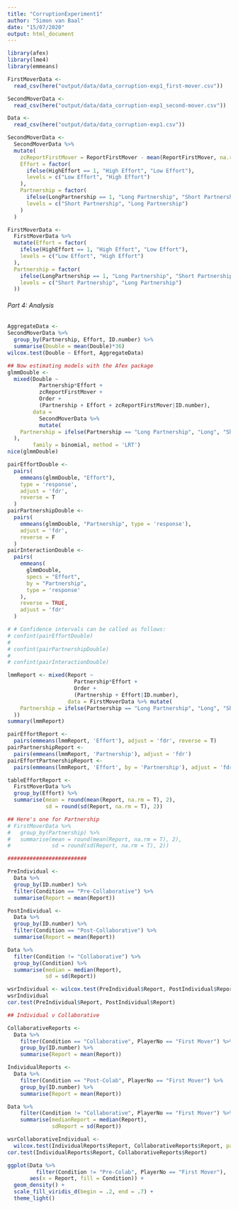 ```yaml
---
title: "CorruptionExperiment1"
author: "Simon van Baal"
date: "15/07/2020"
output: html_document
---
```


```r
library(afex)
library(lme4)
library(emmeans)
```

```r
FirstMoverData <-
  read_csv(here("output/data/data_corruption-exp1_first-mover.csv"))

SecondMoverData <- 
  read_csv(here("output/data/data_corruption-exp1_second-mover.csv"))

Data <-
  read_csv(here("output/data/data_corruption-exp1.csv"))

```

```r
SecondMoverData <-
  SecondMoverData %>%
  mutate(
    zcReportFirstMover = ReportFirstMover - mean(ReportFirstMover, na.rm = TRUE),
    Effort = factor(
      ifelse(HighEffort == 1, "High Effort", "Low Effort"),
      levels = c("Low Effort", "High Effort")
    ),
    Partnership = factor(
      ifelse(LongPartnership == 1, "Long Partnership", "Short Partnership"),
      levels = c("Short Partnership", "Long Partnership")
    )
  )

FirstMoverData <-
  FirstMoverData %>%
  mutate(Effort = factor(
    ifelse(HighEffort == 1, "High Effort", "Low Effort"),
    levels = c("Low Effort", "High Effort")
  ),
  Partnership = factor(
    ifelse(LongPartnership == 1, "Long Partnership", "Short Partnership"),
    levels = c("Short Partnership", "Long Partnership")
  ))

```


###### Part 4: Analysis
```r

AggregateData <-
SecondMoverData %>%
  group_by(Partnership, Effort, ID.number) %>%
  summarise(Double = mean(Double)*36)
wilcox.test(Double ~ Effort, AggregateData)

## Now estimating models with the Afex package
glmmDouble <- 
  mixed(Double ~
          Partnership*Effort +
          zcReportFirstMover +
          Order +
          (Partnership + Effort + zcReportFirstMover|ID.number), 
        data = 
          SecondMoverData %>% 
          mutate(
    Partnership = ifelse(Partnership == "Long Partnership", "Long", "Short")
  ),
        family = binomial, method = 'LRT')
nice(glmmDouble)

pairEffortDouble <-
  pairs(
    emmeans(glmmDouble, "Effort"),
    type = 'response',
    adjust = 'fdr',
    reverse = T
  )
pairPartnershipDouble <-
  pairs(
    emmeans(glmmDouble, "Partnership", type = 'response'),
    adjust = 'fdr',
    reverse = F
  )
pairInteractionDouble <-
  pairs(
    emmeans(
      glmmDouble,
      specs = "Effort",
      by = "Partnership",
      type = 'response'
    ),
    reverse = TRUE,
    adjust = 'fdr'
  )

# # Confidence intervals can be called as follows:
# confint(pairEffortDouble)
# 
# confint(pairPartnershipDouble)
# 
# confint(pairInteractionDouble)

```




```r

lmmReport <- mixed(Report ~
                     Partnership*Effort +
                     Order +
                     (Partnership + Effort|ID.number), 
                   data = FirstMoverData %>% mutate(
    Partnership = ifelse(Partnership == "Long Partnership", "Long", "Short")
  ))
summary(lmmReport)

pairEffortReport <-
  pairs(emmeans(lmmReport, 'Effort'), adjust = 'fdr', reverse = T)
pairPartnershipReport <-
  pairs(emmeans(lmmReport, 'Partnership'), adjust = 'fdr')
pairEffortPartnershipReport <-
  pairs(emmeans(lmmReport, 'Effort', by = 'Partnership'), adjust = 'fdr')

tableEffortReport <-
  FirstMoverData %>%
  group_by(Effort) %>%
  summarise(mean = round(mean(Report, na.rm = T), 2),
            sd = round(sd(Report, na.rm = T), 2))

## Here's one for Partnership
# FirstMoverData %>%
#   group_by(Partnership) %>%
#   summarise(mean = round(mean(Report, na.rm = T), 2),
#             sd = round(sd(Report, na.rm = T), 2))


```


```r
#########################

PreIndividual <-
  Data %>% 
  group_by(ID.number) %>% 
  filter(Condition == "Pre-Collaborative") %>% 
  summarise(Report = mean(Report))

PostIndividual <-
  Data %>%
  group_by(ID.number) %>%
  filter(Condition == "Post-Collaborative") %>%
  summarise(Report = mean(Report))

Data %>%
  filter(Condition != "Collaborative") %>%
  group_by(Condition) %>%
  summarise(median = median(Report),
            sd = sd(Report))

wsrIndividual <- wilcox.test(PreIndividual$Report, PostIndividual$Report, paired = TRUE)
wsrIndividual
cor.test(PreIndividual$Report, PostIndividual$Report)


```


```r

## Individual v Collaborative

CollaborativeReports <-
  Data %>% 
    filter(Condition == "Collaborative", PlayerNo == "First Mover") %>% 
    group_by(ID.number) %>%
    summarise(Report = mean(Report))

IndividualReports <-            
  Data %>%
    filter(Condition == "Post-Colab", PlayerNo == "First Mover") %>%
    group_by(ID.number) %>%
    summarise(Report = mean(Report))

Data %>% 
    filter(Condition != "Collaborative", PlayerNo == "First Mover") %>% 
    summarise(medianReport = median(Report),
              sdReport = sd(Report))

wsrCollaborativeIndividual <-
  wilcox.test(IndividualReports$Report, CollaborativeReports$Report, paired = TRUE)
cor.test(IndividualReports$Report, CollaborativeReports$Report)

ggplot(Data %>% 
         filter(Condition != "Pre-Colab", PlayerNo == "First Mover"),
       aes(x = Report, fill = Condition)) +
  geom_density() +
  scale_fill_viridis_d(begin = .2, end = .7) +
  theme_light()
  

```





